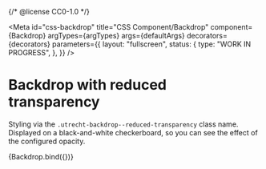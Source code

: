 {/* @license CC0-1.0 */}


<Meta
  id="css-backdrop"
  title="CSS Component/Backdrop"
  component={Backdrop}
  argTypes={argTypes}
  args={defaultArgs}
  decorators={decorators}
  parameters={{
    layout: "fullscreen",
    status: {
      type: "WORK IN PROGRESS",
    },
  }}
/>

# Backdrop with reduced transparency

Styling via the `.utrecht-backdrop--reduced-transparency` class name. Displayed on a black-and-white checkerboard, so you can see the effect of the configured opacity.

<Canvas>
  <Story
    name="Reduced transparency"
    args={{
      ...defaultArgs,
      reducedTransparency: true,
    }}
  >
    {Backdrop.bind({})}
  </Story>
</Canvas>

<ArgsTable story="Reduced transparency" />
